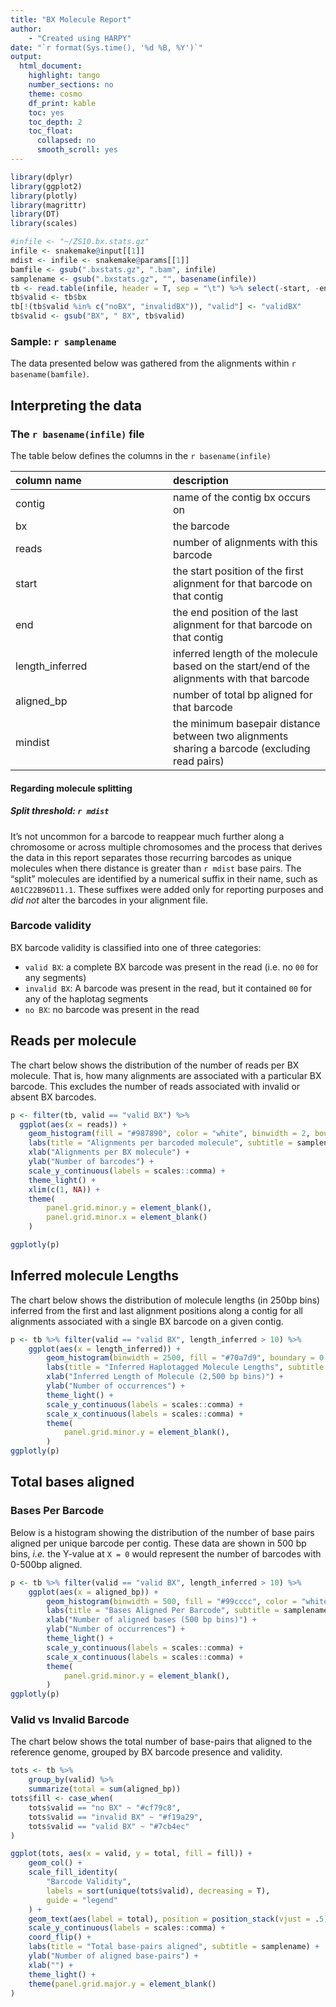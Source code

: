 ```yaml
---
title: "BX Molecule Report"
author:
    - "Created using HARPY"
date: "`r format(Sys.time(), '%d %B, %Y')`"
output:
  html_document:
    highlight: tango
    number_sections: no
    theme: cosmo
    df_print: kable
    toc: yes
    toc_depth: 2
    toc_float:
      collapsed: no
      smooth_scroll: yes
---
```

```r
library(dplyr)
library(ggplot2)
library(plotly)
library(magrittr)
library(DT)
library(scales)
```

```r
#infile <- "~/ZS10.bx.stats.gz"
infile <- snakemake@input[[1]]
mdist <- infile <- snakemake@params[[1]]
bamfile <- gsub(".bxstats.gz", ".bam", infile)
samplename <- gsub(".bxstats.gz", "", basename(infile))
tb <- read.table(infile, header = T, sep = "\t") %>% select(-start, -end)
tb$valid <- tb$bx
tb[!(tb$valid %in% c("noBX", "invalidBX")), "valid"] <- "validBX"
tb$valid <- gsub("BX", " BX", tb$valid)
```
### Sample: `r samplename`
The data presented below was gathered from the alignments within ``r basename(bamfile)``.

## Interpreting the data {.tabset}
### The `r basename(infile)` file
The table below defines the columns in the `r basename(infile)`

| column name | description |
| :--- | :---|
|contig| name of the contig bx occurs on |
|bx | the barcode |
|reads | number of alignments with this barcode |
|start | the start position of the first alignment for that barcode on that contig |
|end |  the end position of the last alignment for that barcode on that contig |
|length_inferred| inferred length of the molecule based on the start/end of the alignments with that barcode |
|aligned_bp| number of total bp aligned for that barcode |
|mindist| the minimum basepair distance between two alignments sharing a barcode (excluding read pairs) |

#### Regarding molecule splitting
##### Split threshold: `r mdist`
It's not uncommon for a barcode to reappear much further
along a chromosome or across multiple chromosomes and the process that derives
the data in this report separates those recurring barcodes as unique molecules
when there distance is greater than `r mdist` base pairs.
The "split" molecules are identified by a numerical suffix in their name, such
as `A01C22B96D11.1`. These suffixes were added only for reporting purposes and 
*did not* alter the barcodes in your alignment file.

### Barcode validity
BX barcode validity is classified into one of three categories:

- `valid BX`: a complete BX barcode was present in the read (i.e. no `00` for any segments)
- `invalid BX`: A barcode was present in the read, but it contained `00` for any of the haplotag segments
- `no BX`: no barcode was present in the read

## Reads per molecule
The chart below shows the distribution of the number of reads per BX molecule. That is, how many alignments
are associated with a particular BX barcode. This excludes the number of reads associated with invalid
or absent BX barcodes.
```r
p <- filter(tb, valid == "valid BX") %>% 
  ggplot(aes(x = reads)) +
    geom_histogram(fill = "#987890", color = "white", binwidth = 2, boundary = 0.5) +
    labs(title = "Alignments per barcoded molecule", subtitle = samplename) +
    xlab("Alignments per BX molecule") +
    ylab("Number of barcodes") +
    scale_y_continuous(labels = scales::comma) +
    theme_light() +
    xlim(c(1, NA)) +
    theme(
        panel.grid.minor.y = element_blank(),
        panel.grid.minor.x = element_blank()
    )

ggplotly(p)

```


## Inferred molecule Lengths
The chart below shows the distribution of molecule lengths (in 250bp bins) 
inferred from the first and last alignment positions along a contig for all
alignments associated with a single BX barcode on a given contig.
```r
p <- tb %>% filter(valid == "valid BX", length_inferred > 10) %>%
    ggplot(aes(x = length_inferred)) +
        geom_histogram(binwidth = 2500, fill = "#70a7d9", boundary = 0.5) + #, color = "white") +
        labs(title = "Inferred Haplotagged Molecule Lengths", subtitle = samplename) +
        xlab("Inferred Length of Molecule (2,500 bp bins)") +
        ylab("Number of occurrences") +
        theme_light() +
        scale_y_continuous(labels = scales::comma) +
        scale_x_continuous(labels = scales::comma) +
        theme(
            panel.grid.minor.y = element_blank(),
        )
ggplotly(p)
```

## Total bases aligned {.tabset}
### Bases Per Barcode
Below is a histogram showing the distribution of the number of base pairs aligned
per unique barcode per contig. These data are shown in 500 bp bins, _i.e._ the Y-value
at `X = 0` would represent the number of barcodes with 0-500bp aligned.

```r
p <- tb %>% filter(valid == "valid BX", length_inferred > 10) %>%
    ggplot(aes(x = aligned_bp)) +
        geom_histogram(binwidth = 500, fill = "#99cccc", color = "white", boundary = 0.5) +
        labs(title = "Bases Aligned Per Barcode", subtitle = samplename) +
        xlab("Number of aligned bases (500 bp bins)") +
        ylab("Number of occurrences") +
        theme_light() +
        scale_y_continuous(labels = scales::comma) +
        scale_x_continuous(labels = scales::comma) +
        theme(
            panel.grid.minor.y = element_blank(),
        )
ggplotly(p)
```

### Valid vs Invalid Barcode
The chart below shows the total number of base-pairs that aligned to the reference genome, grouped by
BX barcode presence and validity. 

```r
tots <- tb %>% 
    group_by(valid) %>%
    summarize(total = sum(aligned_bp))
tots$fill <- case_when(
    tots$valid == "no BX" ~ "#cf79c8",
    tots$valid == "invalid BX" ~ "#f19a29",
    tots$valid == "valid BX" ~ "#7cb4ec"
)

ggplot(tots, aes(x = valid, y = total, fill = fill)) +
    geom_col() +
    scale_fill_identity(
        "Barcode Validity",
        labels = sort(unique(tots$valid), decreasing = T),
        guide = "legend"
    ) +
    geom_text(aes(label = total), position = position_stack(vjust = .5)) +
    scale_y_continuous(labels = scales::comma) +
    coord_flip() +
    labs(title = "Total base-pairs aligned", subtitle = samplename) +
    ylab("Number of aligned base-pairs") +
    xlab("") +
    theme_light() +
    theme(panel.grid.major.y = element_blank()
)

```
